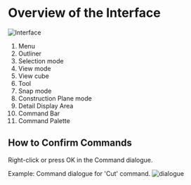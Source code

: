 # Overview of the Interface

![Interface](./img/interface.png)

1. Menu
2. Outliner
3. Selection mode
4. View mode
5. View cube
6. Tool
7. Snap mode
8. Construction Plane mode
9. Detail Display Area
10. Command Bar
11. Command Palette

## How to Confirm Commands

Right-click or press OK in the Command dialogue.

Example: Command dialogue for 'Cut' command.
![dialogue](./img/dialogue.png)



